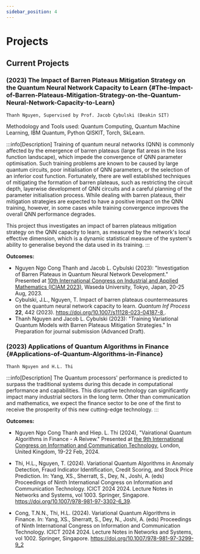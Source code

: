 ```yaml
---
sidebar_position: 4
---
```


# Projects

## Current Projects

### (2023) The Impact of Barren Plateaus Mitigation Strategy on the Quantum Neural Network Capacity to Learn {#The-Impact-of-Barren-Plateaus-Mitigation-Strategy-on-the-Quantum-Neural-Network-Capacity-to-Learn}


`Thanh Nguyen, Supervised by Prof. Jacob Cybulski (Deakin SIT)`

Methodology and Tools used: Quantum Computing, Quantum Machine Learning, IBM Quantum, Python QISKIT, Torch, SkLearn.

:::info[Description]
Training of quantum neural networks (QNN) is commonly affected by the emergence of barren plateaus (large flat areas in the loss function landscape), which impede the convergence of QNN parameter optimisation. 
Such training problems are known to be caused by large quantum circuits, poor initialisation of QNN parameters, or the selection of an inferior cost function.
Fortunately, there are well established techniques of mitigating the formation of barren plateaus, such as restricting the circuit depth, layerwise development of QNN circuits and a careful planning of the parameter initialisation process. 
While dealing with barren plateaus, their mitigation strategies are expected to have a positive impact on the QNN training, however, in some cases while training convergence improves the overall QNN performance degrades.

This project thus investigates an impact of barren plateaus mitigation strategy on the QNN capacity to learn, as measured by the network's local effective dimension, which is a dynamic statistical measure of the system's ability to generalise beyond the data used in its training.
:::


**Outcomes:**
- Nguyen Ngo Cong Thanh and Jacob L. Cybulski (2023): "Investigation of Barren Plateaus in Quantum Neural Network Development." Presented at [10th International Congress on Industrial and Applied Mathematics (ICIAM 2023)](https://iciam2023.org/accepted_ps#13568_Investigation_of_Barren_Plateaus_in_Quantum_Neural_Network_Development), Waseda University, Tokyo, Japan, 20-25 Aug, 2023.
- Cybulski, J.L., Nguyen, T. Impact of barren plateaus countermeasures on the quantum neural network capacity to learn. *Quantum Inf Process* **22**, 442 (2023). [https://doi.org/10.1007/s11128-023-04187-8 <Icon icon="fa-solid fa-arrow-up-right-from-square" width="1em"/>](https://doi.org/10.1007/s11128-023-04187-8).
- Thanh Nguyen and Jacob L. Cybulski (2023): "Training Variational Quantum Models with Barren Plateaus Mitigation Strategies." In Preparation for journal submission (Advanced Draft).

### (2023) Applications of Quantum Algorithms in Finance {#Applications-of-Quantum-Algorithms-in-Finance}
`Thanh Nguyen and H.L. Thi`

:::info[Description]
The Quantum processors' performance is predicted to surpass the traditional systems during this decade in computational performance and capabilities. This disruptive technology can significantly impact many industrial sectors in the long term. Other than communication and mathematics, we expect the finance sector to be one of the first to receive the prosperity of this new cutting-edge technology.
:::

**Outcomes:**
- Nguyen Ngo Cong Thanh and Hiep. L. Thi (2024), "Vairational Quantum Algorithms in Finance - A Reivew." Presented at [the 9th International Congress on Information and Communication Technology](https://sched.co/1aGRv), London, United Kingdom, 19-22 Feb, 2024.

- Thi, H.L., Nguyen, T. (2024). Variational Quantum Algorithms in Anomaly Detection, Fraud Indicator Identification, Credit Scoring, and Stock Price Prediction. In: Yang, XS., Sherratt, S., Dey, N., Joshi, A. (eds) Proceedings of Ninth International Congress on Information and Communication Technology. ICICT 2024 2024. Lecture Notes in Networks and Systems, vol 1003. Springer, Singapore. https://doi.org/10.1007/978-981-97-3302-6_39.

- Cong, T.N.N., Thi, H.L. (2024). Variational Quantum Algorithms in Finance. In: Yang, XS., Sherratt, S., Dey, N., Joshi, A. (eds) Proceedings of Ninth International Congress on Information and Communication Technology. ICICT 2024 2024. Lecture Notes in Networks and Systems, vol 1002. Springer, Singapore. https://doi.org/10.1007/978-981-97-3299-9_2
